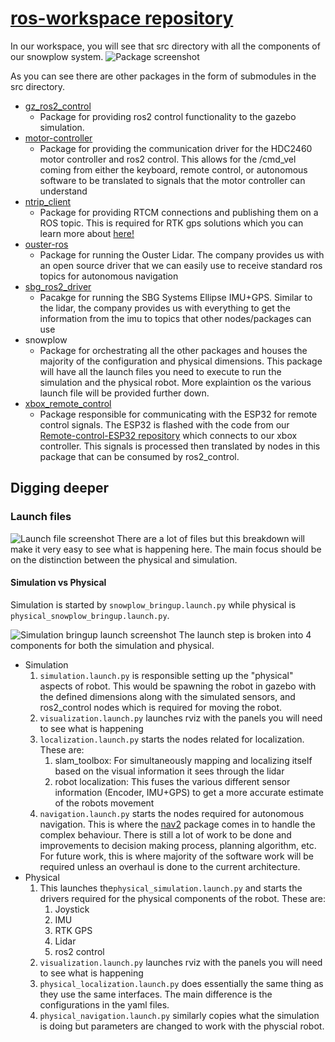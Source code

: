 
# [ros-workspace repository](https://github.com/SEG4910-Capstone/ros-workspace/)
In our workspace, you will see that src directory with all the components of our snowplow system.
![Package screenshot](/Github_1.png)

As you can see there are other packages in the form of submodules in the src directory.
- [gz_ros2_control](https://github.com/ros-controls/gz_ros2_control/tree/humble)
    - Package for providing ros2 control functionality to the gazebo simulation. 
- [motor-controller](https://github.com/SEG4910-Capstone/motor-controller)
    - Package for providing the communication driver for the HDC2460 motor controller and ros2 control. 
	This allows for the /cmd_vel coming from either the keyboard, remote control, or autonomous software to be translated
    to signals that the motor controller can understand
- [ntrip_client](https://github.com/LORD-MicroStrain/ntrip_client/tree/ros2)
    - Package for providing RTCM connections and publishing them on a ROS topic.
    This is required for RTK gps solutions which you can learn more about [here!](https://learn.sparkfun.com/tutorials/what-is-gps-rtk/all#real-time-kinematics)
- [ouster-ros](https://github.com/ouster-lidar/ouster-ros/tree/ros2)
    - Package for running the Ouster Lidar. 
    The company provides us with an open source driver that we can easily use to receive standard ros topics for autonomous navigation
- [sbg_ros2_driver](https://github.com/SBG-Systems/sbg_ros2_driver/tree/master)
    - Pacakge for running the SBG Systems Ellipse IMU+GPS.
    Similar to the lidar, the company provides us with everything to get the information from the imu to topics that other nodes/packages can use
- snowplow
    - Package for orchestrating all the other packages and houses the majority of the configuration and physical dimensions.
    This package will have all the launch files you need to execute to run the simulation and the physical robot. More explaintion os
    the various launch file will be provided further down.
- [xbox_remote_control](https://github.com/SEG4910-Capstone/xbox_remote_control/tree/main)
    - Package responsible for communicating with the ESP32 for remote control signals.
    The ESP32 is flashed with the code from our [Remote-control-ESP32 repository](https://github.com/uOttawaCAV/Remote-control-ESP32) which
    connects to our xbox controller. This signals is processed then translated by nodes in this package that can be consumed by ros2_control.

## Digging deeper
### Launch files
![Launch file screenshot](/Github_launch.png)
There are a lot of files but this breakdown will make it very easy to see what is happening here. The main focus should be on the distinction
between the physical and simulation.
#### Simulation vs Physical
Simulation is started by ```snowplow_bringup.launch.py```  while physical is ```physical_snowplow_bringup.launch.py```.

![Simulation bringup launch screenshot](/Github_sim_launch.png)
The launch step is broken into 4 components for both the simulation and physical.

- Simulation
    1. `simulation.launch.py` is responsible setting up the "physical" aspects of
    robot. This would be spawning the robot in gazebo with the defined dimensions along with the simulated sensors, and ros2_control nodes which
    is required for moving the robot. 
    2. `visualization.launch.py` launches rviz with the panels you will need to see what is happening
    3. `localization.launch.py` starts the nodes related for localization. These are:
        1. slam_toolbox: For simultaneously mapping and localizing itself based on the visual information it sees through the lidar
        2. robot localization: This fuses the various different sensor information (Encoder, IMU+GPS) to get a more accurate estimate
        of the robots movement 
    4. `navigation.launch.py` starts the nodes required for autonomous navigation. This is where the [nav2](https://docs.nav2.org/) package comes in
    to handle the complex behaviour. There is still a lot of work to be done and improvements to decision making process, planning algorithm, etc. For
    future work, this is where majority of the software work will be required unless an overhaul is done to the current architecture.
- Physical
    1. This launches the`physical_simulation.launch.py` and starts the drivers required for the physical components of the robot.
        These are:
        1. Joystick
        2. IMU 
        3. RTK GPS
        4. Lidar
        5. ros2 control
    2. `visualization.launch.py` launches rviz with the panels you will need to see what is happening
    3. `physical_localization.launch.py` does essentially the same thing as they use the same interfaces. The main difference is the configurations
    in the yaml files. 
    4. `physical_navigation.launch.py` similarly copies what the simulation is doing but parameters are changed to work with the physcial robot.

